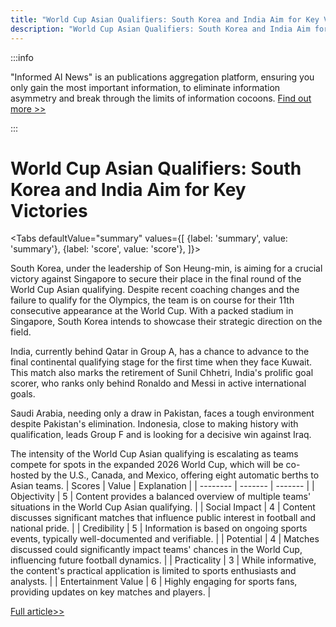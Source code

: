 ```yaml
---
title: "World Cup Asian Qualifiers: South Korea and India Aim for Key Victories"
description: "World Cup Asian Qualifiers: South Korea and India Aim for Key Victories"
---
```



:::info

"Informed AI News" is an publications aggregation platform, ensuring you only gain the most important information, to eliminate information asymmetry and break through the limits of information cocoons.  [Find out more >>](/)

:::

# World Cup Asian Qualifiers: South Korea and India Aim for Key Victories


<Tabs
	defaultValue="summary"
	values={[
	{label: 'summary', value: 'summary'},
	{label: 'score', value: 'score'},
]}>
<TabItem value="summary">


South Korea, under the leadership of Son Heung-min, is aiming for a crucial victory against Singapore to secure their place in the final round of the World Cup Asian qualifying. Despite recent coaching changes and the failure to qualify for the Olympics, the team is on course for their 11th consecutive appearance at the World Cup. With a packed stadium in Singapore, South Korea intends to showcase their strategic direction on the field.

India, currently behind Qatar in Group A, has a chance to advance to the final continental qualifying stage for the first time when they face Kuwait. This match also marks the retirement of Sunil Chhetri, India's prolific goal scorer, who ranks only behind Ronaldo and Messi in active international goals.

Saudi Arabia, needing only a draw in Pakistan, faces a tough environment despite Pakistan's elimination. Indonesia, close to making history with qualification, leads Group F and is looking for a decisive win against Iraq.

The intensity of the World Cup Asian qualifying is escalating as teams compete for spots in the expanded 2026 World Cup, which will be co-hosted by the U.S., Canada, and Mexico, offering eight automatic berths to Asian teams.
</TabItem>
<TabItem value="score">
	| Scores     | Value   | Explanation |
	| -------- | ------- | ------- |
	| Objectivity  | 5    | Content provides a balanced overview of multiple teams' situations in the World Cup Asian qualifying.    |
	| Social Impact | 4     | Content discusses significant matches that influence public interest in football and national pride.    |
	| Credibility    | 5    | Information is based on ongoing sports events, typically well-documented and verifiable.    |
	| Potential    | 4    | Matches discussed could significantly impact teams' chances in the World Cup, influencing future football dynamics.    |
	| Practicality    | 3    | While informative, the content's practical application is limited to sports enthusiasts and analysts.    |
	| Entertainment Value    | 6    | Highly engaging for sports fans, providing updates on key matches and players.    |
</TabItem>
</Tabs>

[Full article>>](https://apnews.com/article/world-cup-qualifying-asia-fifa-soccer-f6edd8410e990819ac238b7395400f4e)
